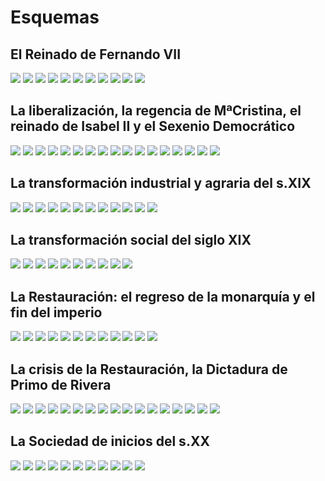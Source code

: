 # Esquemas


## El Reinado de Fernando VII

![](../Esquemas/Fernando/Esquema-00.png)
![](../Esquemas/Fernando/Esquema-01.png)
![](../Esquemas/Fernando/Esquema-02.png)
![](../Esquemas/Fernando/Esquema-03.png)
![](../Esquemas/Fernando/Esquema-04.png)
![](../Esquemas/Fernando/Esquema-05.png)
![](../Esquemas/Fernando/Esquema-06.png)
![](../Esquemas/Fernando/Esquema-07.png)
![](../Esquemas/Fernando/Esquema-08.png)
![](../Esquemas/Fernando/Esquema-10.png)
![](../Esquemas/Fernando/Esquema-11.png)


## La liberalización, la regencia de MªCristina, el reinado de Isabel II y el Sexenio Democrático

![](../Esquemas/Isabel/Esquema-12.png)
![](../Esquemas/Isabel/Esquema-13.png)
![](../Esquemas/Isabel/Esquema-14.png)
![](../Esquemas/Isabel/Esquema-15.png)
![](../Esquemas/Isabel/Esquema-16.png)
![](../Esquemas/Isabel/Esquema-17.png)
![](../Esquemas/Isabel/Esquema-18.png)
![](../Esquemas/Isabel/Esquema-19.png)
![](../Esquemas/Isabel/Esquema-20.png)
![](../Esquemas/Isabel/Esquema-21.png)
![](../Esquemas/Isabel/Esquema-22.png)
![](../Esquemas/Isabel/Esquema-23.png)
![](../Esquemas/Isabel/Esquema-24.png)
![](../Esquemas/Isabel/Esquema-25.png)
![](../Esquemas/Isabel/Esquema-26.png)
![](../Esquemas/Isabel/Esquema-28.png)
![](../Esquemas/Isabel/Esquema-29.png)

## La transformación industrial y agraria del s.XIX

![](../Esquemas/Industria/Esquema-30.png)
![](../Esquemas/Industria/Esquema-31.png)
![](../Esquemas/Industria/Esquema-32.png)
![](../Esquemas/Industria/Esquema-33.png)
![](../Esquemas/Industria/Esquema-34.png)
![](../Esquemas/Industria/Esquema-35.png)
![](../Esquemas/Industria/Esquema-36.png)
![](../Esquemas/Industria/Esquema-37.png)
![](../Esquemas/Industria/Esquema-38.png)
![](../Esquemas/Industria/Esquema-39.png)
![](../Esquemas/Industria/Esquema-40.png)
![](../Esquemas/Industria/Esquema-41.png)

## La transformación social del siglo XIX

![](../Esquemas/Sociedad/Esquema-42.png)
![](../Esquemas/Sociedad/Esquema-43.png)
![](../Esquemas/Sociedad/Esquema-44.png)
![](../Esquemas/Sociedad/Esquema-45.png)
![](../Esquemas/Sociedad/Esquema-46.png)
![](../Esquemas/Sociedad/Esquema-47.png)
![](../Esquemas/Sociedad/Esquema-48.png)
![](../Esquemas/Sociedad/Esquema-49.png)
![](../Esquemas/Sociedad/Esquema-50.png)
![](../Esquemas/Sociedad/Esquema-51.png)

## La Restauración: el regreso de la monarquía y el fin del imperio

![](../Esquemas/AlfonsoXII/Esquema-70.png)
![](../Esquemas/AlfonsoXII/Esquema-71.png)
![](../Esquemas/AlfonsoXII/Esquema-72.png)
![](../Esquemas/AlfonsoXII/Esquema-73.png)
![](../Esquemas/AlfonsoXII/Esquema-74.png)
![](../Esquemas/AlfonsoXII/Esquema-76.png)
![](../Esquemas/AlfonsoXII/Esquema-77.png)
![](../Esquemas/AlfonsoXII/Esquema-78.png)
![](../Esquemas/AlfonsoXII/Esquema-82.png)
![](../Esquemas/AlfonsoXII/Esquema-79.png)
![](../Esquemas/AlfonsoXII/Esquema-80.png)
![](../Esquemas/AlfonsoXII/Esquema-81.png)

## La crisis de la Restauración, la Dictadura de Primo de Rivera

![](../Esquemas/AlfonsoXIII/Esquema-52.png)
![](../Esquemas/AlfonsoXIII/Esquema-53.png)
![](../Esquemas/AlfonsoXIII/Esquema-54.png)
![](../Esquemas/AlfonsoXIII/Esquema-55.png)
![](../Esquemas/AlfonsoXIII/Esquema-56.png)
![](../Esquemas/AlfonsoXIII/Esquema-57.png)
![](../Esquemas/AlfonsoXIII/Esquema-58.png)
![](../Esquemas/AlfonsoXIII/Esquema-59.png)
![](../Esquemas/AlfonsoXIII/Esquema-60.png)
![](../Esquemas/AlfonsoXIII/Esquema-61.png)
![](../Esquemas/AlfonsoXIII/Esquema-62.png)
![](../Esquemas/AlfonsoXIII/Esquema-63.png)
![](../Esquemas/AlfonsoXIII/Esquema-64.png)
![](../Esquemas/AlfonsoXIII/Esquema-65.png)
![](../Esquemas/AlfonsoXIII/Esquema-66.png)
![](../Esquemas/AlfonsoXIII/Esquema-67.png)
![](../Esquemas/AlfonsoXIII/Esquema-68.png)


## La Sociedad de inicios del s.XX

![](../Esquemas/SociedadXX/Esquema-84.png)
![](../Esquemas/SociedadXX/Esquema-85.png)
![](../Esquemas/SociedadXX/Esquema-86.png)
![](../Esquemas/SociedadXX/Esquema-88.png)
![](../Esquemas/SociedadXX/Esquema-89.png)
![](../Esquemas/SociedadXX/Esquema-90.png)
![](../Esquemas/SociedadXX/Esquema-91.png)
![](../Esquemas/SociedadXX/Esquema-92.png)
![](../Esquemas/SociedadXX/Esquema-93.png)
![](../Esquemas/SociedadXX/Esquema-94.png)
![](../Esquemas/SociedadXX/Esquema-95.png)